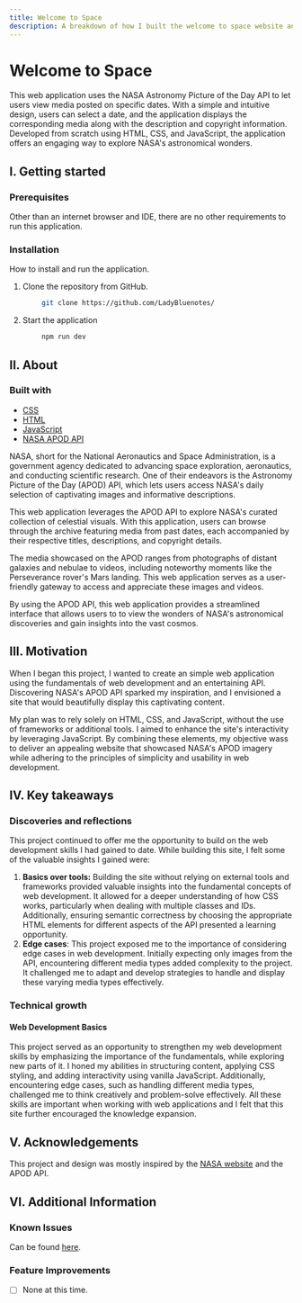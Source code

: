 ```yaml
---
title: Welcome to Space
description: A breakdown of how I built the welcome to space website and what I learned in the process.
---
```



# Welcome to Space

<Hero
  src="/Space.png"
  alt="Screenshot of Welcome to Space site."
  repo="https://github.com/LadyBluenotes/NASA"
  href="http://space.sarahgerrard.me/"
/>

This web application uses the NASA Astronomy Picture of the Day API to let users view media posted on specific dates. With a simple and intuitive design, users can select a date, and the application displays the corresponding media along with the description and copyright information. Developed from scratch using HTML, CSS, and JavaScript, the application offers an engaging way to explore NASA's astronomical wonders.

## I. Getting started

### Prerequisites

Other than an internet browser and IDE, there are no other requirements to run this application.

### Installation

How to install and run the application.

1. Clone the repository from GitHub.

```bash copy
        git clone https://github.com/LadyBluenotes/
 ```

2. Start the application

``` bash copy
        npm run dev
```

## II. About

### Built with

- [CSS](https://developer.mozilla.org/en-US/docs/Web/CSS)
- [HTML](https://developer.mozilla.org/en-US/docs/Web/HTML)
- [JavaScript](https://developer.mozilla.org/en-US/docs/Web/JavaScript)
- [NASA APOD API](https://api.nasa.gov/)

NASA, short for the National Aeronautics and Space Administration, is a government agency dedicated to advancing space exploration, aeronautics, and conducting scientific research. One of their endeavors is the Astronomy Picture of the Day (APOD) API, which lets users access NASA's daily selection of captivating images and informative descriptions.

This web application leverages the APOD API to explore NASA's curated collection of celestial visuals. With this application, users can browse through the archive featuring media from past dates, each accompanied by their respective titles, descriptions, and copyright details.

The media showcased on the APOD ranges from photographs of distant galaxies and nebulae to videos, including noteworthy moments like the Perseverance rover's Mars landing. This web application serves as a user-friendly gateway to access and appreciate these images and videos.

By using the APOD API, this web application provides a streamlined interface that allows users to to view the wonders of NASA's astronomical discoveries and gain insights into the vast cosmos.

## III. Motivation

When I began this project, I wanted to create an simple web application using the fundamentals of web development and an entertaining API. Discovering NASA's APOD API sparked my inspiration, and I envisioned a site that would beautifully display this captivating content.

My plan was to rely solely on HTML, CSS, and JavaScript, without the use of frameworks or additional tools. I aimed to enhance the site's interactivity by leveraging JavaScript. By combining these elements, my objective wass to deliver an appealing website that showcased NASA's APOD imagery while adhering to the principles of simplicity and usability in web development.

## IV. Key takeaways

### Discoveries and reflections

This project continued to offer me the opportunity to build on the web development skills I had gained to date. While building this site, I felt some of the valuable insights I gained were:

1. **Basics over tools:** Building the site without relying on external tools and frameworks provided valuable insights into the fundamental concepts of web development. It allowed for a deeper understanding of how CSS works, particularly when dealing with multiple classes and IDs. Additionally, ensuring semantic correctness by choosing the appropriate HTML elements for different aspects of the API presented a learning opportunity.
2. **Edge cases**: This project exposed me to the importance of considering edge cases in web development. Initially expecting only images from the API, encountering different media types added complexity to the project. It challenged me to adapt and develop strategies to handle and display these varying media types effectively.

### Technical growth

#### Web Development Basics

This project served as an opportunity to strengthen my web development skills by emphasizing the importance of the fundamentals, while exploring new parts of it. I honed my abilities in structuring content, applying CSS styling, and adding interactivity using vanilla JavaScript. Additionally, encountering edge cases, such as handling different media types, challenged me to think creatively and problem-solve effectively. All these skills are important when working with web applications and I felt that this site further encouraged the knowledge expansion.

## V. Acknowledgements

This project and design was mostly inspired by the [NASA website](https://www.nasa.gov/) and the APOD API.

## VI. Additional Information

### Known Issues
Can be found [here](https://github.com/LadyBluenotes/NASA/issues).

### Feature Improvements

- [ ] None at this time.